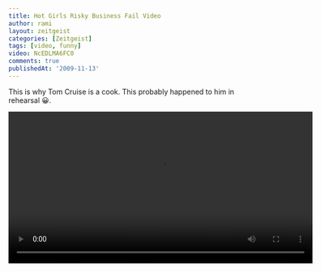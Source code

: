 ```yaml
---
title: Hot Girls Risky Business Fail Video
author: rami
layout: zeitgeist
categories: [Zeitgeist]
tags: [video, funny]
video: NcEDLMA6FC0
comments: true
publishedAt: '2009-11-13'
---
```


This is why Tom Cruise is a cook. This probably happened to him in rehearsal 😀.

<video controls width="600">
    <source src="/assets/videos/content/zeitgeist/hot-girls-risky-business-fail.mp4"
            type="video/mp4"/>
    Sorry, your browser doesn't support embedded videos.
</video>
